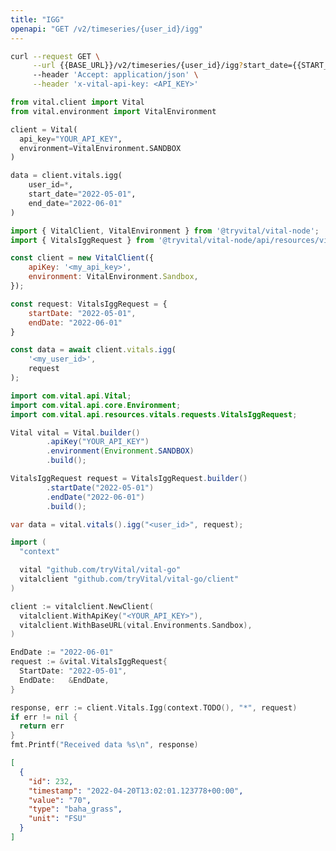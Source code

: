 ```yaml
---
title: "IGG"
openapi: "GET /v2/timeseries/{user_id}/igg"
---
```


<RequestExample>

```bash cURL
curl --request GET \
     --url {{BASE_URL}}/v2/timeseries/{user_id}/igg?start_date={{START_DATE}}&end_date={{END_DATE}} \
     --header 'Accept: application/json' \
     --header 'x-vital-api-key: <API_KEY>'
```

```python Python
from vital.client import Vital
from vital.environment import VitalEnvironment

client = Vital(
  api_key="YOUR_API_KEY",
  environment=VitalEnvironment.SANDBOX
)

data = client.vitals.igg(
    user_id=*,
    start_date="2022-05-01",
    end_date="2022-06-01"
)
```

```javascript Node
import { VitalClient, VitalEnvironment } from '@tryvital/vital-node';
import { VitalsIggRequest } from '@tryvital/vital-node/api/resources/vitals';

const client = new VitalClient({
    apiKey: '<my_api_key>',
    environment: VitalEnvironment.Sandbox,
});

const request: VitalsIggRequest = {
    startDate: "2022-05-01",
    endDate: "2022-06-01"
}

const data = await client.vitals.igg(
    '<my_user_id>',
    request
);
```

```java Java
import com.vital.api.Vital;
import com.vital.api.core.Environment;
import com.vital.api.resources.vitals.requests.VitalsIggRequest;

Vital vital = Vital.builder()
        .apiKey("YOUR_API_KEY")
        .environment(Environment.SANDBOX)
        .build();

VitalsIggRequest request = VitalsIggRequest.builder()
        .startDate("2022-05-01")
        .endDate("2022-06-01")
        .build();

var data = vital.vitals().igg("<user_id>", request);
```

```go Go
import (
  "context"

  vital "github.com/tryVital/vital-go"
  vitalclient "github.com/tryVital/vital-go/client"
)

client := vitalclient.NewClient(
  vitalclient.WithApiKey("<YOUR_API_KEY>"),
  vitalclient.WithBaseURL(vital.Environments.Sandbox),
)

EndDate := "2022-06-01"
request := &vital.VitalsIggRequest{
  StartDate: "2022-05-01",
  EndDate:   &EndDate,
}

response, err := client.Vitals.Igg(context.TODO(), "*", request)
if err != nil {
  return err
}
fmt.Printf("Received data %s\n", response)
```

</RequestExample>

<ResponseExample>

```json Example
[
  {
    "id": 232,
    "timestamp": "2022-04-20T13:02:01.123778+00:00",
    "value": "70",
    "type": "baha_grass",
    "unit": "FSU"
  }
]
```

</ResponseExample>
